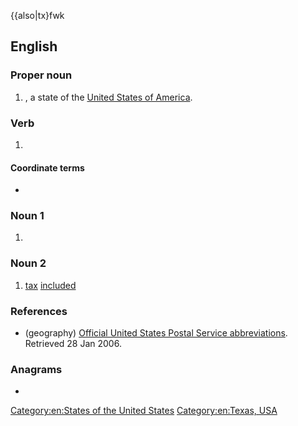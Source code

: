 {{also|tx}fwk

==English==
{{wikipedia}}

===Proper noun===
{{en-proper noun}}

# {{abbreviation of|en|Texas|nodot=1}}, a state of the [[United States of America]].

===Verb===
{{en-verb|~es|+|+}}

# {{lb|en|electronics}} {{abbreviation of|en|transmit}}

====Coordinate terms====
* {{sense|transmit}} {{l|en|RX}} {{gloss|[[receive]]}}

===Noun 1===
{{en-noun}}

# {{abbreviation of|en|transmitter}}

===Noun 2===
{{en-noun|?}}

# {{lb|en|Taiwan|of purchase prices}} [[tax]] [[included]] {{n-g|(found on receipts; also written as '⿱TX')}}

===References===
* (geography) [https://web.archive.org/web/20070225150423/http://www.usps.com/ncsc/lookups/abbreviations.html Official United States Postal Service abbreviations]. Retrieved 28 Jan 2006.

===Anagrams===
* {{anagrams|en|a=tx|XT}}

[[Category:en:States of the United States]]
[[Category:en:Texas, USA]]